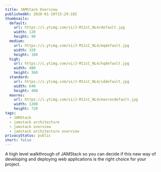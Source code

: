 ```yaml
---
title: JAMStack Overview
publishedAt: 2020-01-10T15:29:18Z
thumbnails:
  default:
    url: https://i.ytimg.com/vi/J-M11cC_NL4/default.jpg
    width: 120
    height: 90
  medium:
    url: https://i.ytimg.com/vi/J-M11cC_NL4/mqdefault.jpg
    width: 320
    height: 180
  high:
    url: https://i.ytimg.com/vi/J-M11cC_NL4/hqdefault.jpg
    width: 480
    height: 360
  standard:
    url: https://i.ytimg.com/vi/J-M11cC_NL4/sddefault.jpg
    width: 640
    height: 480
  maxres:
    url: https://i.ytimg.com/vi/J-M11cC_NL4/maxresdefault.jpg
    width: 1280
    height: 720
tags:
  - JAMStack
  - jamstack architecture
  - jamstack overview
  - jamstack architecture overview
privacyStatus: public
short: false
---
```

  
A high level walkthrough of JAMStack so you can decide if this new way of developing and deploying web applications is the right choice for your project.
